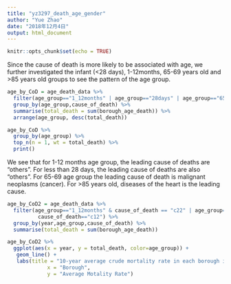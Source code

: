 ```yaml
---
title: "yz3297_death_age_gender"
author: "Yue Zhao"
date: "2018年12月4日"
output: html_document
---
```


```r
knitr::opts_chunk$set(echo = TRUE)
```


Since the cause of death is more likely to be associated with age, we further investigated the infant (<28 days), 1-12months, 65-69 years old and >85 years old groups to see the pattern of the age group. 

```r
age_by_CoD = age_death_data %>% 
  filter(age_group=="1_12months" | age_group=="28days" | age_group=="65_69" | age_group=="85") %>% 
  group_by(age_group,cause_of_death) %>% 
  summarise(total_death = sum(borough_age_death)) %>% 
  arrange(age_group, desc(total_death))

age_by_CoD %>% 
  group_by(age_group) %>% 
  top_n(n = 1, wt = total_death) %>% 
  print()


```
We see that for 1-12 months age group, the leading cause of deaths are "others". For less than 28 days, the leading cause of deaths are also "others". For 65-69 age group the leading cause of death is malignant neoplasms (cancer). For >85 years old, diseases of the heart is the leading cause.


```r
age_by_CoD2 = age_death_data %>% 
  filter(age_group=="1_12months" & cause_of_death == "c22" | age_group=="28days" & cause_of_death=="c22" | age_group=="65_69" & cause_of_death=="c3" | age_group=="85" & 
          cause_of_death=="c12") %>% 
  group_by(year,age_group,cause_of_death) %>% 
  summarise(total_death = sum(borough_age_death)) 

age_by_CoD2 %>% 
  ggplot(aes(x = year, y = total_death, color=age_group)) +
   geom_line() +
   labs(title = "10-year average crude mortality rate in each borough in New York City",
             x = "Borough",
             y = "Average Motality Rate")


```

